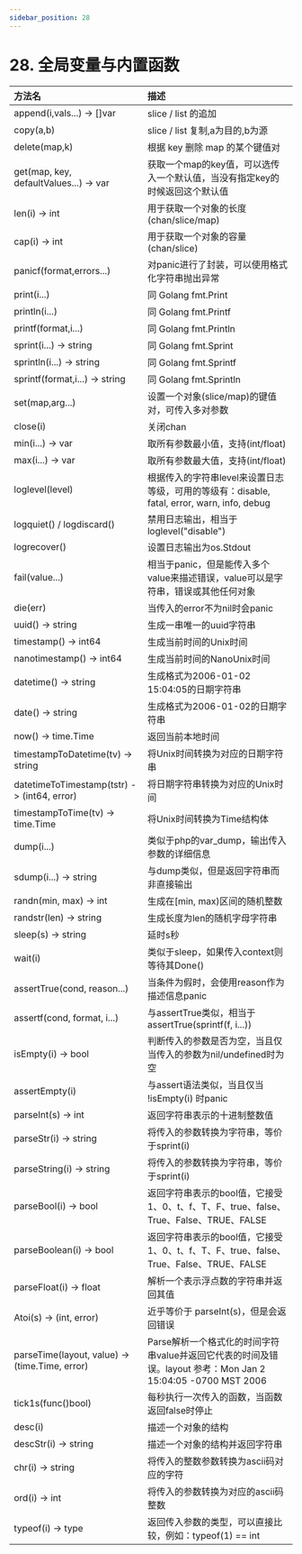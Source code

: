 ```yaml
---
sidebar_position: 28
---
```


# 28. 全局变量与内置函数

|方法名|描述|
|:------|:---------|
|append(i,vals...) -> []var|slice / list 的追加|
|copy(a,b)|slice / list 复制,a为目的,b为源|
|delete(map,k)|根据 key 删除 map 的某个键值对|
|get(map, key, defaultValues...) -> var|获取一个map的key值，可以选传入一个默认值，当没有指定key的时候返回这个默认值|
|len(i) -> int|用于获取一个对象的长度(chan/slice/map)|
|cap(i) -> int|用于获取一个对象的容量(chan/slice)|
|panicf(format,errors...)|对panic进行了封装，可以使用格式化字符串抛出异常|
|print(i...)|同 Golang fmt.Print|
|println(i...)|同 Golang fmt.Printf|
|printf(format,i...)|同 Golang fmt.Println|
|sprint(i...) -> string|同 Golang fmt.Sprint|
|sprintln(i...) -> string|同 Golang fmt.Sprintf|
|sprintf(format,i...) -> string|同 Golang fmt.Sprintln|
|set(map,arg...)|设置一个对象(slice/map)的键值对，可传入多对参数|
|close(i)|关闭chan|
|min(i...) -> var|取所有参数最小值，支持(int/float)|
|max(i...) -> var|取所有参数最大值，支持(int/float)|
|loglevel(level)|根据传入的字符串level来设置日志等级，可用的等级有：disable, fatal, error, warn, info, debug|
|logquiet() / logdiscard()|禁用日志输出，相当于loglevel("disable")|
|logrecover()|设置日志输出为os.Stdout|
|fail(value...) |相当于panic，但是能传入多个value来描述错误，value可以是字符串，错误或其他任何对象|
|die(err)|当传入的error不为nil时会panic|
|uuid() -> string|生成一串唯一的uuid字符串|
|timestamp() -> int64|生成当前时间的Unix时间|
|nanotimestamp() -> int64|生成当前时间的NanoUnix时间|
|datetime() -> string|生成格式为2006-01-02 15:04:05的日期字符串|
|date() -> string|生成格式为2006-01-02的日期字符串|
|now() -> time.Time|返回当前本地时间|
|timestampToDatetime(tv) -> string|将Unix时间转换为对应的日期字符串|
|datetimeToTimestamp(tstr) -> (int64, error)|将日期字符串转换为对应的Unix时间|
|timestampToTime(tv) -> time.Time|将Unix时间转换为Time结构体|
|dump(i...)|类似于php的var_dump，输出传入参数的详细信息|
|sdump(i...) -> string|与dump类似，但是返回字符串而非直接输出|
|randn(min, max) -> int|生成在[min, max)区间的随机整数|
|randstr(len) -> string|生成长度为len的随机字母字符串|
|sleep(s) -> string|延时s秒|
|wait(i)|类似于sleep，如果传入context则等待其Done()|
|assertTrue(cond, reason...)|当条件为假时，会使用reason作为描述信息panic|
|assertf(cond, format, i...)|与assertTrue类似，相当于 assertTrue(sprintf(f, i...))|
|isEmpty(i) -> bool|判断传入的参数是否为空，当且仅当传入的参数为nil/undefined时为空|
|assertEmpty(i)|与assert语法类似，当且仅当 !isEmpty(i) 时panic|
|parseInt(s) -> int|返回字符串表示的十进制整数值|
|parseStr(i) -> string|将传入的参数转换为字符串，等价于sprint(i)|
|parseString(i) -> string|将传入的参数转换为字符串，等价于sprint(i)|
|parseBool(i) -> bool|返回字符串表示的bool值，它接受1、0、t、f、T、F、true、false、True、False、TRUE、FALSE|
|parseBoolean(i) -> bool|返回字符串表示的bool值，它接受1、0、t、f、T、F、true、false、True、False、TRUE、FALSE|
|parseFloat(i) -> float|解析一个表示浮点数的字符串并返回其值|
|Atoi(s) -> (int, error)|近乎等价于 parseInt(s)，但是会返回错误|
|parseTime(layout, value) -> (time.Time, error)|Parse解析一个格式化的时间字符串value并返回它代表的时间及错误。layout 参考：Mon Jan 2 15:04:05 -0700 MST 2006|
|tick1s(func()bool)|每秒执行一次传入的函数，当函数返回false时停止|
| desc(i) | 描述一个对象的结构|
| descStr(i) -> string | 描述一个对象的结构并返回字符串|
|chr(i) -> string | 将传入的整数参数转换为ascii码对应的字符|
|ord(i) -> int | 将传入的参数转换为对应的ascii码整数|
| typeof(i) -> type | 返回传入参数的类型，可以直接比较，例如：typeof(1) == int |